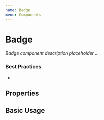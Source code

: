 ```yaml
---
name: Badge
menu: Components
---
```



# Badge

_Badge component description placeholder ..._

### Best Practices

-

## Properties

<Props of={Badge} />

## Basic Usage

<Badge></Badge>
